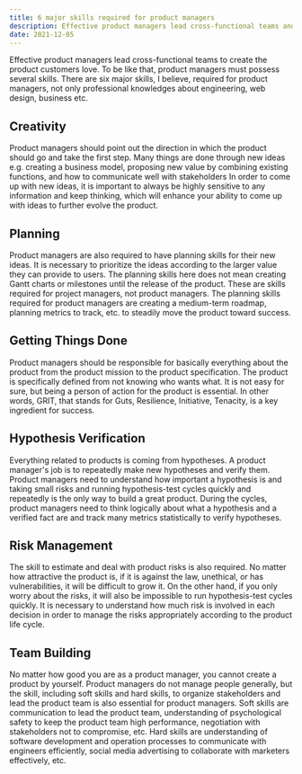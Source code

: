 ```yaml
---
title: 6 major skills required for product managers
description: Effective product managers lead cross-functional teams and need six key skills; creativity, planning, execution (GRIT), hypothesis verification, risk management, and team building, combining professional knowledge with soft and hard skills.
date: 2021-12-05
---
```


Effective product managers lead cross-functional teams to create the product customers love.
To be like that, product managers must possess several skills.
There are six major skills, I believe, required for product managers, not only professional knowledges about engineering, web design, business etc.

## Creativity

Product managers should point out the direction in which the product should go and take the first step.
Many things are done through new ideas e.g. creating a business model, proposing new value by combining existing functions, and how to communicate well with stakeholders
In order to come up with new ideas, it is important to always be highly sensitive to any information and keep thinking, which will enhance your ability to come up with ideas to further evolve the product.

## Planning

Product managers are also required to have planning skills for their new ideas.
It is necessary to prioritize the ideas according to the larger value they can provide to users.
The planning skills here does not mean creating Gantt charts or milestones until the release of the product.
These are skills required for project managers, not product managers.
The planning skills required for product managers are creating a medium-term roadmap, planning metrics to track, etc. to steadily move the product toward success.

## Getting Things Done

Product managers should be responsible for basically everything about the product from the product mission to the product specification.
The product is specifically defined from not knowing who wants what.
It is not easy for sure, but being a person of action for the product is essential.
In other words, GRIT, that stands for Guts, Resilience, Initiative, Tenacity, is a key ingredient for success.

## Hypothesis Verification

Everything related to products is coming from hypotheses.
A product manager's job is to repeatedly make new hypotheses and verify them.
Product managers need to understand how important a hypothesis is and taking small risks and running hypothesis-test cycles quickly and repeatedly is the only way to build a great product.
During the cycles, product managers need to think logically about what a hypothesis and a verified fact are and track many metrics statistically to verify hypotheses.

## Risk Management

The skill to estimate and deal with product risks is also required.
No matter how attractive the product is, if it is against the law, unethical, or has vulnerabilities, it will be difficult to grow it.
On the other hand, if you only worry about the risks, it will also be impossible to run hypothesis-test cycles quickly.
It is necessary to understand how much risk is involved in each decision in order to manage the risks appropriately according to the product life cycle.

## Team Building

No matter how good you are as a product manager, you cannot create a product by yourself.
Product managers do not manage people generally, but the skill, including soft skills and hard skills, to organize stakeholders and lead the product team is also essential for product managers.
Soft skills are communication to lead the product team, understanding of psychological safety to keep the product team high performance, negotiation with stakeholders not to compromise, etc.
Hard skills are understanding of software development and operation processes to communicate with engineers efficiently, social media advertising to collaborate with marketers effectively, etc.
